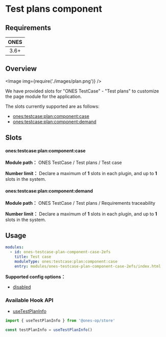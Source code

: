# Test plans component


## Requirements

| **ONES** |
| :------: |
|   3.6+   |

## Overview

<Image img={require('./images/plan.png')} />

We have provided slots for "ONES TestCase" - "Test plans" to customize the page module for the application.

The slots currently supported are as follows:

- [ones:testcase:plan:component:case](#onestestcaseplancomponentcase)
- [ones:testcase:plan:component:demand](#onestestcaseplancomponentdemand)

## Slots

#### ones:testcase:plan:component:case

**Module path：** ONES TestCase / Test plans / Test case

**Number limit：** Declare a maximum of **1** slots in each plugin, and up to **1** slots in the system.

#### ones:testcase:plan:component:demand

**Module path：** ONES TestCase / Test plans / Requirements traceability

**Number limit：** Declare a maximum of **1** slots in each plugin, and up to **1** slots in the system.

## Usage

```yaml
modules:
  - id: ones-testcase-plan-component-case-2efs
    title: Test case
    moduleType: ones:testcase:plan:component:case
    entry: modules/ones-testcase-plan-component-case-2efs/index.html
```

**Supported config options：**

- [disabled](../../../../../reference/config/plugin.md#disabled)

### Available Hook API

- [useTestPlanInfo](../../../../../reference/packages/store/store.md#useTestPlanInfo)

```ts
import { useTestPlanInfo } from '@ones-op/store'

const testPlanInfo = useTestPlanInfo()
```
